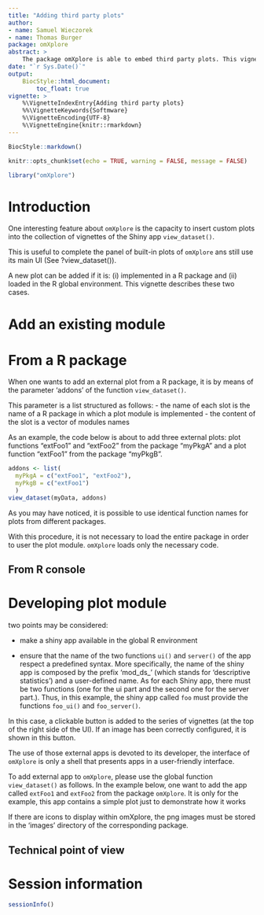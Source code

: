 ```yaml
---
title: "Adding third party plots"
author: 
- name: Samuel Wieczorek
- name: Thomas Burger
package: omXplore
abstract: >
    The package omXplore is able to embed third party plots. This vignette aims to explain how to add an external plot to the main UI of `omXplore`.
date: "`r Sys.Date()`"
output:
    BiocStyle::html_document:
        toc_float: true
vignette: >
    %\VignetteIndexEntry{Adding third party plots}
    %%\VignetteKeywords{Softmware}
    %\VignetteEncoding{UTF-8}
    %\VignetteEngine{knitr::rmarkdown}
---
```


```r
BiocStyle::markdown()
```


```r
knitr::opts_chunk$set(echo = TRUE, warning = FALSE, message = FALSE)
```

```r
library("omXplore")
```

# Introduction

One interesting feature about `omXplore` is the capacity to insert custom plots into the collection of vignettes of the Shiny app `view_dataset()`.

This is useful to complete the panel of built-in plots of `omXplore` ans still use its main UI (See ?view_dataset()).


A new plot can be added if it is: (i) implemented in a R package and (ii) loaded in the R global environment. This vignette describes these two cases.


# Add an existing module


# From a R package

When one wants to add an external plot from a R package, it is by means of the parameter 'addons' of the function `view_dataset()`.

This parameter is a list structured as follows:
- the name of each slot is the name of a R package in which a plot module is implemented
- the content of the slot is a vector of modules names


As an example, the code below is about to add three external plots: plot functions "extFoo1" and "extFoo2" from the package "myPkgA" and a plot function "extFoo1" from the package "myPkgB".


```r
addons <- list(
  myPkgA = c("extFoo1", "extFoo2"),
  myPkgB = c("extFoo1")
  )
view_dataset(myData, addons)
```

As you may have noticed, it is possible to use identical function names for plots from different packages.

With this procedure, it is not necessary to load the entire package in order to user the plot module. `omXplore` loads only the necessary code.



## From R console


# Developing plot module

two points may be considered:

-   make a shiny app available in the global R environment

-   ensure that the name of the two functions `ui()` and `server()` of
    the app respect a predefined syntax. More specifically, the name of
    the shiny app is composed by the prefix 'mod_ds\_' (which stands for
    'descriptive statistics') and a user-defined name. As for each Shiny
    app, there must be two functions (one for the ui part and the second
    one for the server part.). Thus, in this example, the shiny app
    called `foo` must provide the functions `foo_ui()` and
    `foo_server()`.

In this case, a clickable button is added to the series of vignettes (at the top of the right side
of the UI). If an image has been correctly configured, it is shown in this button.

The use of those external apps is devoted to its developer, the
interface of `omXplore` is only a shell that presents apps in a
user-friendly interface.

To add external app to `omXplore`, please use the global function
`view_dataset()` as follows. In the example below, one want to add the
app called `extFoo1` and `extFoo2` from the package `omXplore`. It is
only for the example, this app contains a simple plot just to
demonstrate how it works



If there are icons to display within omXplore, the png images must be
stored in the 'images' directory of the corresponding package.

## Technical point of view

# Session information

```r
sessionInfo()
```
